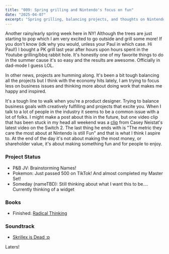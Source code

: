 ```yaml
---
title: "009: Spring grilling and Nintendo's focus on fun"
date: "2025-04-07"
excerpt: "Spring grilling, balancing projects, and thoughts on Nintendo's focus on fun"
---
```


Another rainy/early spring week here in NY! Although the trees are just starting to pop which I am very excited to go outside and grill some more! If you don't know (idk why you would, unless your Paul in which case. Hi Paul!) I bought a PK grill last year after hours upon hours spent in the Youtube grilling/bbq rabbit hole. It's honestly one of my favorite things to do in the summer cause it's so easy and the results are awesome. Officially in dad-mode I guess LOL.

In other news, projects are humming along. It's been a bit tough balancing all the projects but I think with the economy hits lately, I am trying to focus less on business issues and thinking more about doing work that makes me happy and inspired.

It's a tough line to walk when you're a product designer. Trying to balance business goals with creatively fulfilling and projects that excite you. When I talk to a lot of people in the industry it seems to be a common issue with a lot of folks. I might make a post about this in the future, but one video clip that has been stuck in my head all weekend was a [clip](https://youtu.be/AjKGToaFDvA?t=340) from Casey Neistat's latest video on the Switch 2. The last thing he ends with is "The metric they care the most about at Nintendo is still Fun" and that is what I think I aspire to. At the end of the day it's not about making the most money, or shareholder value, it's about making something fun and for people to enjoy.

### Project Status
- P&B JV: Brainstorming Names!
- Pokemon: Just passed 500 on TikTok! And almost completed my Master Set!
- Someday (nameTBD): Still thinking about what I want this to be.... Currently thinking of a widget

### Books
- Finished: [Radical Thinking](https://swiftpress.com/book/radical-thinking/)

### Soundtrack
- [Skrillex is Dead :p](https://www.youtube.com/watch?v=Xwml50CG6LA)

Laters! 